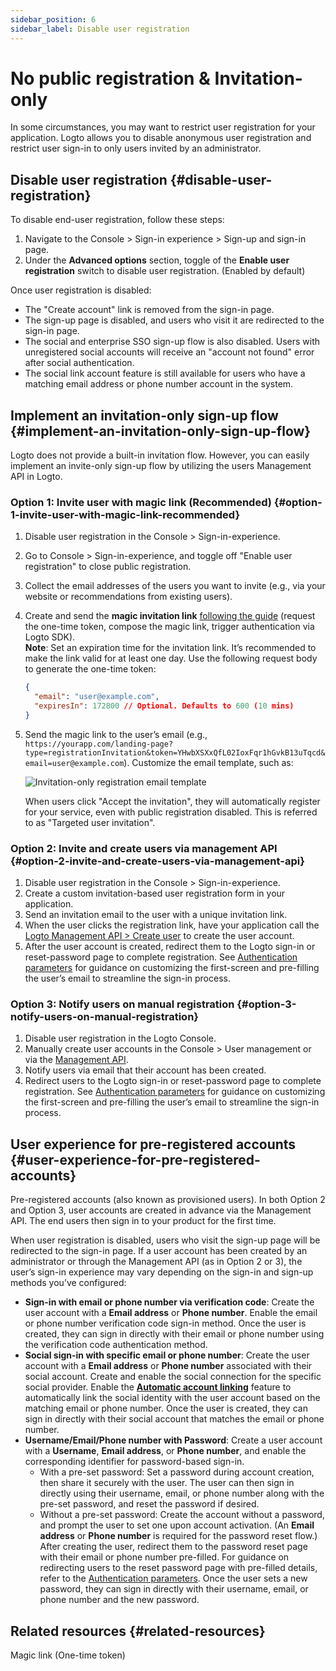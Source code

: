 ```yaml
---
sidebar_position: 6
sidebar_label: Disable user registration
---
```


# No public registration & Invitation-only

In some circumstances, you may want to restrict user registration for your application. Logto allows you to disable anonymous user registration and restrict user sign-in to only users invited by an administrator.

## Disable user registration \{#disable-user-registration}

To disable end-user registration, follow these steps:

1. Navigate to the <CloudLink to="/sign-in-experience/sign-up-and-sign-in">Console > Sign-in experience > Sign-up and sign-in</CloudLink> page.
2. Under the **Advanced options** section, toggle of the **Enable user registration** switch to disable user registration. (Enabled by default)

Once user registration is disabled:

- The "Create account" link is removed from the sign-in page.
- The sign-up page is disabled, and users who visit it are redirected to the sign-in page.
- The social and enterprise SSO sign-up flow is also disabled. Users with unregistered social accounts will receive an "account not found" error after social authentication.
- The social link account feature is still available for users who have a matching email address or phone number account in the system.

## Implement an invitation-only sign-up flow \{#implement-an-invitation-only-sign-up-flow}

Logto does not provide a built-in invitation flow. However, you can easily implement an invite-only sign-up flow by utilizing the users Management API in Logto.

### Option 1: Invite user with magic link (Recommended) \{#option-1-invite-user-with-magic-link-recommended}

1. Disable user registration in the <CloudLink to="/sign-in-experience/sign-up-and-sign-in">Console > Sign-in-experience</CloudLink>.
2. Go to <CloudLink to="/sign-in-experience/sign-up-and-sign-in">Console > Sign-in-experience</CloudLink>, and toggle off "Enable user registration" to close public registration.
3. Collect the email addresses of the users you want to invite (e.g., via your website or recommendations from existing users).
4. Create and send the **magic invitation link** [following the guide](/end-user-flows/one-time-token#implementation-guide) (request the one-time token, compose the magic link, trigger authentication via Logto SDK).<br/>
   **Note**: Set an expiration time for the invitation link. It’s recommended to make the link valid for at least one day. Use the following request body to generate the one-time token:

   ```json
   {
     "email": "user@example.com",
     "expiresIn": 172800 // Optional. Defaults to 600 (10 mins)
   }
   ```

5. Send the magic link to the user’s email (e.g., `https://yourapp.com/landing-page?type=registrationInvitation&token=YHwbXSXxQfL02IoxFqr1hGvkB13uTqcd&email=user@example.com`). Customize the email template, such as:

   <img
     src="/img/assets/invitation-only-registration-email-template.png"
     alt="Invitation-only registration email template"
   />

   When users click "Accept the invitation", they will automatically register for your service, even with public registration disabled. This is referred to as "Targeted user invitation".

### Option 2: Invite and create users via management API \{#option-2-invite-and-create-users-via-management-api}

1. Disable user registration in the <CloudLink to="/sign-in-experience/sign-up-and-sign-in">Console > Sign-in-experience</CloudLink>.
2. Create a custom invitation-based user registration form in your application.
3. Send an invitation email to the user with a unique invitation link.
4. When the user clicks the registration link, have your application call the [Logto Management API > Create user](https://openapi.logto.io/operation/operation-createuser) to create the user account.
5. After the user account is created, redirect them to the Logto sign-in or reset-password page to complete registration. See [Authentication parameters](/end-user-flows/authentication-parameters/) for guidance on customizing the first-screen and pre-filling the user’s email to streamline the sign-in process.

### Option 3: Notify users on manual registration \{#option-3-notify-users-on-manual-registration}

1. Disable user registration in the Logto Console.
2. Manually create user accounts in the <CloudLink to="/users">Console > User management</CloudLink> or via the [Management API](https://openapi.logto.io/operation/operation-createuser).
3. Notify users via email that their account has been created.
4. Redirect users to the Logto sign-in or reset-password page to complete registration. See [Authentication parameters](/end-user-flows/authentication-parameters/) for guidance on customizing the first-screen and pre-filling the user’s email to streamline the sign-in process.

## User experience for pre-registered accounts \{#user-experience-for-pre-registered-accounts}

Pre-registered accounts (also known as provisioned users). In both Option 2 and Option 3, user accounts are created in advance via the Management API. The end users then sign in to your product for the first time.

When user registration is disabled, users who visit the sign-up page will be redirected to the sign-in page. If a user account has been created by an administrator or through the Management API (as in Option 2 or 3), the user’s sign-in experience may vary depending on the sign-in and sign-up methods you’ve configured:

- **Sign-in with email or phone number via verification code**: Create the user account with a **Email address** or **Phone number**. Enable the email or phone number verification code sign-in method. Once the user is created, they can sign in directly with their email or phone number using the verification code authentication method.
- **Social sign-in with specific email or phone number**: Create the user account with a **Email address** or **Phone number** associated with their social account. Create and enable the social connection for the specific social provider. Enable the [**Automatic account linking**](/end-user-flows/sign-up-and-sign-in/social-sign-in#account-linking) feature to automatically link the social identity with the user account based on the matching email or phone number. Once the user is created, they can sign in directly with their social account that matches the email or phone number.
- **Username/Email/Phone number with Password**: Create a user account with a **Username**, **Email address**, or **Phone number**, and enable the corresponding identifier for password-based sign-in.
  - With a pre-set password: Set a password during account creation, then share it securely with the user. The user can then sign in directly using their username, email, or phone number along with the pre-set password, and reset the password if desired.
  - Without a pre-set password: Create the account without a password, and prompt the user to set one upon account activation. (An **Email address** or **Phone number** is required for the password reset flow.) After creating the user, redirect them to the password reset page with their email or phone number pre-filled. For guidance on redirecting users to the reset password page with pre-filled details, refer to the [Authentication parameters](/end-user-flows/authentication-parameters/). Once the user sets a new password, they can sign in directly with their username, email, or phone number and the new password.

## Related resources \{#related-resources}

<Url href="/end-user-flows/one-time-token">Magic link (One-time token)</Url>
